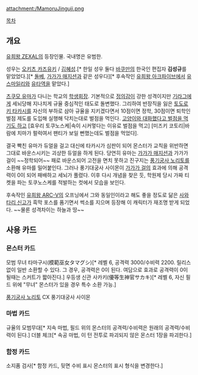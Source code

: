 attachment:/MamoruJinguji.png

[[목차]]

== 개요 ==
[[유희왕 ZEXAL]]의 등장인물. 국내명은 유범한.

성우는 [[오키츠 카즈유키]] / [[김혜성]].[* 한일 성우 둘다 [[바쿠만]]의 한국인 편집자 '''김성규'''를 맡았었다.][* [[도르베|돌베]], [[가가가 매지션]]과 같은 성우다][* 후속작인 [[유희왕 아크파이브]]에서 [[니코 스마일리|유 스마일리]]와 [[유토(유희왕)|유타]]역을 맡았다.]

[[츠쿠모 유마]]가 다니는 학교의 [[학생회장]]. 기본적으로 [[정의]]감이 강한 성격이지만 [[기라그]]에게 세뇌당해 지나치게 규율 중심적인 태도로 돌변했다. 그리하여 반장직을 잃은 [[토도로키 타카시]]를 자신의 부하로 삼아 규율을 지키겠다면서 10점이면 정학, 30점이면 퇴학인 벌점 제도를 도입해 실행해 닥치는대로 벌점을 먹인다. [[캐시(유희왕)|고양이와 대화했다고 벌점을 먹기도 하고]] [효우리 토쿠노스케|속이 시커멓다는 이유로 벌점을 먹고] [미즈키 코토리|바람에 치마가 펄럭여서 팬티가 보일 뻔했는데도 벌점을 먹었다]. 

결국 빡친 유마가 듀얼을 걸고 대신에 타카시가 심판이 되어 몬스터가 교칙을 위반하면 그대로 바운스시키는 괴상한 듀얼을 하게 된다. 당연히 유마는 [[가가가 매지션]]과 가가가 걸이 ~~정학되어~~ 패로 바운스되어 고전을 면치 못하고 진구지는 [[풍기궁사 노리토]]를 소환해 유마를 밀어붙인다. 그러나 풍기대궁사 사이몬이 [[가가가 걸]]의 효과에 의해 공격력이 0이 되어 패배하고 세뇌가 풀렸다. 이후 다시 개념을 찾은 듯, 학원제 당시 가짜 티켓을 파는 토쿠노스케를 적발하는 컷에서 모습을 보인다. 

후속작인 [[유희왕 ARC-V]]의 오프닝에서 그와 동일인이라고 해도 좋을 정도로 닮은 [[사와타리 신고]]가 흑막 포스를 품기면서 썩소를 지으며 등장해 이 캐릭터가 재조명 받게 되었다. ~~물론 성격차이는 하늘과 땅~~

== 사용 카드 ==

=== 몬스터 카드 ===
모범 무녀 타마구시(模範巫女タマグシ)[* 레벨 6, 공격력 3000/수비력 2200. 릴리스없이 일반 소환할 수 있다. 그 경우, 공격력은 0이 된다. 여담으로 효과로 공격력이 0이 될때는 스커트가 짧아진다.]
우등생 신관 사카키(優等生神官サカキ)[* 레벨 6, 자신 필드 위에 "무녀" 몬스터가 있을 경우 특수 소환 가능.]

[[풍기궁사 노리토]]
CX 풍기대궁사 사이몬

=== 마법 카드 ===
규율의 모범무대[* 지속 마법, 필드 위의 몬스터의 공격력/수비력은 원래의 공격력/수비력이 된다.]
더블 체크[* 속공 마법, 이 턴 전투로 파괴되지 않은 몬스터 1장을 파괴한다.]

=== 함정 카드 ===
소지품 검사[* 함정 카드, 뒷면 수비 표시 몬스터의 표시 형식을 변경한다.]
